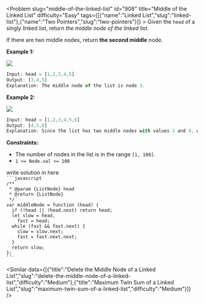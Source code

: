 
<Problem slug="middle-of-the-linked-list" id="908" title="Middle of the Linked List" difficulty="Easy" tags={[{"name":"Linked List","slug":"linked-list"},{"name":"Two Pointers","slug":"two-pointers"}]} >
    Given the `head` of a singly linked list, return _the middle node of the linked list_.

If there are two middle nodes, return **the second middle** node.

**Example 1:**

![](https://assets.leetcode.com/uploads/2021/07/23/lc-midlist1.jpg)
```javascript 
Input: head = [1,2,3,4,5]
Output: [3,4,5]
Explanation: The middle node of the list is node 3.

```

**Example 2:**

![](https://assets.leetcode.com/uploads/2021/07/23/lc-midlist2.jpg)
```javascript 
Input: head = [1,2,3,4,5,6]
Output: [4,5,6]
Explanation: Since the list has two middle nodes with values 3 and 4, we return the second one.

```

**Constraints:**

*   The number of nodes in the list is in the range `[1, 100]`.
*   `1 <= Node.val <= 100`
</Problem >

<Solution>
write solution in here
</Solution>

<Code>
```javascript
/**
 * @param {ListNode} head
 * @return {ListNode}
 */
var middleNode = function (head) {
  if (!head || !head.next) return head;
  let slow = head,
    fast = head;
  while (fast && fast.next) {
    slow = slow.next;
    fast = fast.next.next;
  }
  return slow;
};
```
</Code>

<Similar data={[{"title":"Delete the Middle Node of a Linked List","slug":"delete-the-middle-node-of-a-linked-list","difficulty":"Medium"},{"title":"Maximum Twin Sum of a Linked List","slug":"maximum-twin-sum-of-a-linked-list","difficulty":"Medium"}]} />
